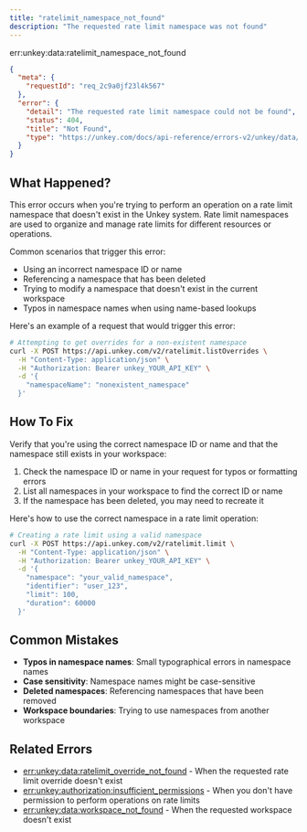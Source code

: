 ```yaml
---
title: "ratelimit_namespace_not_found"
description: "The requested rate limit namespace was not found"
---
```


<Danger>
err:unkey:data:ratelimit_namespace_not_found
</Danger>


```json Example
{
  "meta": {
    "requestId": "req_2c9a0jf23l4k567"
  },
  "error": {
    "detail": "The requested rate limit namespace could not be found",
    "status": 404,
    "title": "Not Found",
    "type": "https://unkey.com/docs/api-reference/errors-v2/unkey/data/ratelimit_namespace_not_found"
  }
}
```

## What Happened?

This error occurs when you're trying to perform an operation on a rate limit namespace that doesn't exist in the Unkey system. Rate limit namespaces are used to organize and manage rate limits for different resources or operations.

Common scenarios that trigger this error:
- Using an incorrect namespace ID or name
- Referencing a namespace that has been deleted
- Trying to modify a namespace that doesn't exist in the current workspace
- Typos in namespace names when using name-based lookups

Here's an example of a request that would trigger this error:

```bash
# Attempting to get overrides for a non-existent namespace
curl -X POST https://api.unkey.com/v2/ratelimit.listOverrides \
  -H "Content-Type: application/json" \
  -H "Authorization: Bearer unkey_YOUR_API_KEY" \
  -d '{
    "namespaceName": "nonexistent_namespace"
  }'
```

## How To Fix

Verify that you're using the correct namespace ID or name and that the namespace still exists in your workspace:

1. Check the namespace ID or name in your request for typos or formatting errors
2. List all namespaces in your workspace to find the correct ID or name
3. If the namespace has been deleted, you may need to recreate it

Here's how to use the correct namespace in a rate limit operation:

```bash
# Creating a rate limit using a valid namespace
curl -X POST https://api.unkey.com/v2/ratelimit.limit \
  -H "Content-Type: application/json" \
  -H "Authorization: Bearer unkey_YOUR_API_KEY" \
  -d '{
    "namespace": "your_valid_namespace",
    "identifier": "user_123",
    "limit": 100,
    "duration": 60000
  }'
```

## Common Mistakes

- **Typos in namespace names**: Small typographical errors in namespace names
- **Case sensitivity**: Namespace names might be case-sensitive
- **Deleted namespaces**: Referencing namespaces that have been removed
- **Workspace boundaries**: Trying to use namespaces from another workspace

## Related Errors
- [err:unkey:data:ratelimit_override_not_found](./ratelimit_override_not_found) - When the requested rate limit override doesn't exist
- [err:unkey:authorization:insufficient_permissions](../authorization/insufficient_permissions) - When you don't have permission to perform operations on rate limits
- [err:unkey:data:workspace_not_found](./workspace_not_found) - When the requested workspace doesn't exist

